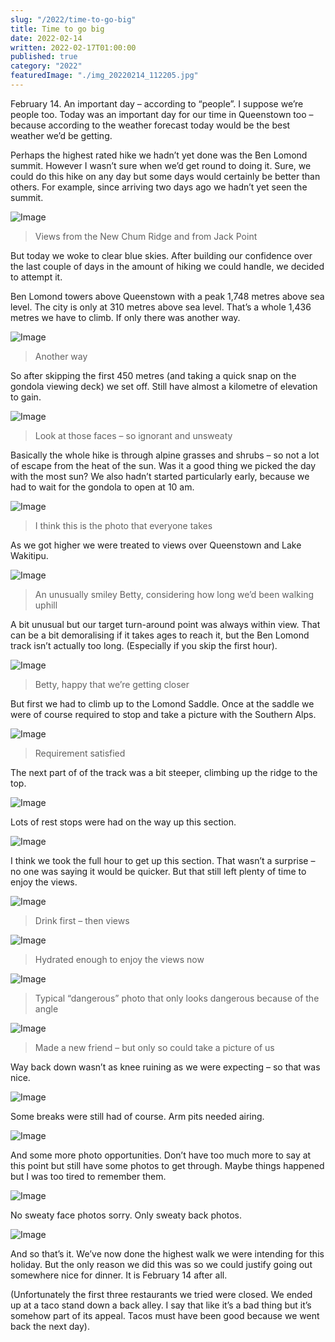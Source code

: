 ```yaml
---
slug: "/2022/time-to-go-big"
title: Time to go big
date: 2022-02-14
written: 2022-02-17T01:00:00
published: true
category: "2022"
featuredImage: "./img_20220214_112205.jpg"
---
```


February 14. An important day – according to “people”. I suppose we’re people too. Today was an important day for our time in Queenstown too – because according to the weather forecast today would be the best weather we’d be getting.

Perhaps the highest rated hike we hadn’t yet done was the Ben Lomond summit. However I wasn’t sure when we’d get round to doing it. Sure, we could do this hike on any day but some days would certainly be better than others. For example, since arriving two days ago we hadn’t yet seen the summit.

![Image](lomond_comparison.png)

> Views from the New Chum Ridge and from Jack Point

But today we woke to clear blue skies. After building our confidence over the last couple of days in the amount of hiking we could handle, we decided to attempt it.

Ben Lomond towers above Queenstown with a peak 1,748 metres above sea level. The city is only at 310 metres above sea level. That’s a whole 1,436 metres we have to climb. If only there was another way.

![Image](img_20220214_100320.jpg)

> Another way

So after skipping the first 450 metres (and taking a quick snap on the gondola viewing deck) we set off. Still have almost a kilometre of elevation to gain.

![Image](img_20220214_101243.jpg)

> Look at those faces – so ignorant and unsweaty

Basically the whole hike is through alpine grasses and shrubs – so not a lot of escape from the heat of the sun. Was it a good thing we picked the day with the most sun? We also hadn’t started particularly early, because we had to wait for the gondola to open at 10 am.

![Image](img_20220214_112205.jpg)

> I think this is the photo that everyone takes

As we got higher we were treated to views over Queenstown and Lake Wakitipu.

![Image](img_20220214_112533.jpg)

> An unusually smiley Betty, considering how long we’d been walking uphill

A bit unusual but our target turn-around point was always within view. That can be a bit demoralising if it takes ages to reach it, but the Ben Lomond track isn’t actually too long. (Especially if you skip the first hour).

![Image](img_20220214_113556.jpg)

> Betty, happy that we’re getting closer

But first we had to climb up to the Lomond Saddle. Once at the saddle we were of course required to stop and take a picture with the Southern Alps.

![Image](img_20220214_114400.jpg)

> Requirement satisfied

The next part of of the track was a bit steeper, climbing up the ridge to the top.

![Image](img_20220214_114551.jpg)

Lots of rest stops were had on the way up this section.

![Image](img_20220214_120608.jpg)

I think we took the full hour to get up this section. That wasn’t a surprise – no one was saying it would be quicker. But that still left plenty of time to enjoy the views.

![Image](img_20220214_124123.jpg)

> Drink first – then views

![Image](img_20220214_124209.jpg)

> Hydrated enough to enjoy the views now

![Image](img_20220214_124452.jpg)

> Typical “dangerous” photo that only looks dangerous because of the angle

![Image](img_20220214_125558.jpg)

> Made a new friend – but only so could take a picture of us

Way back down wasn’t as knee ruining as we were expecting – so that was nice.

![Image](img_20220214_130500.jpg)

Some breaks were still had of course. Arm pits needed airing.

![Image](img_20220214_132427.jpg)

And some more photo opportunities. Don’t have too much more to say at this point but still have some photos to get through. Maybe things happened but I was too tired to remember them.

![Image](img_20220214_134436.jpg)

No sweaty face photos sorry. Only sweaty back photos.

![Image](img_20220214_151007.jpg)

And so that’s it. We’ve now done the highest walk we were intending for this holiday. But the only reason we did this was so we could justify going out somewhere nice for dinner. It is February 14 after all.

(Unfortunately the first three restaurants we tried were closed. We ended up at a taco stand down a back alley. I say that like it’s a bad thing but it’s somehow part of its appeal. Tacos must have been good because we went back the next day).